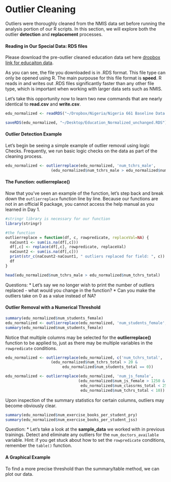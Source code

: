 <link href="http://kevinburke.bitbucket.org/markdowncss/markdown.css" rel="stylesheet"></link>

Outlier Cleaning
========================================================

Outliers were thoroughly cleaned from the NMIS data set before running the analysis portion of our R scripts. In this section, we will explore both the outlier __detection__ and __replacement__ processes.  

#### Reading in Our Special Data: RDS files
Please download the pre-outlier cleaned education data set here 
[dropbox link for educaiton data](https://www.dropbox.com/s/plojzyei3g3layi/Education_774_normalized.rds).

As you can see, the file you downloaded is in .RDS format. This file type can only be opened using R. The main purpouse for this file format is __speed__. R reads in and writes out .RDS files significantly faster than any other file type, which is important when working with larger data sets such as NMIS.

Let's take this opportunity now to learn two new commands that are nearly identical to __read.csv__ and __write.csv__. 
```r
edu_normalized <- readRDS("~/Dropbox/Nigeria/Nigeria 661 Baseline Data Cleaning/in_process_data/Normalized/Education_774_normalized.rds")
```

```r
saveRDS(edu_normalized, "~/Desktop/Education_Normalized_unchanged.RDS")
```

#### Outlier Detection Example
Let's begin be seeing a simple example of outlier removal using logic Checks. Frequently, we run basic logic checks on the data as part of the cleaning process.

```r
edu_normalized <- outlierreplace(edu_normalized, 'num_tchrs_male', 
                    (edu_normalized$num_tchrs_male > edu_normalized$num_tchrs_total))
```

#### The Function: __outlierreplace()__

Now that you've seen an example of the function, let's step back and break down the `outlierreplace` function line by line. Because our functions are not in an official R package, you cannot access the help manual as you learned in Day 1.   

```r
#stringr library is necessary for our function
library(stringr)

#the function
outlierreplace = function(df, c, rowpredicate, replaceVal=NA) {
  naCount1 <- sum(is.na(df[,c]))
  df[,c] <- replace(df[,c], rowpredicate, replaceVal)
  naCount2 <- sum(is.na(df[,c]))
  print(str_c(naCount2-naCount1, " outliers replaced for field: ", c)) 
  df
}

head(edu_normalized$num_tchrs_male > edu_normalized$num_tchrs_total)

```

Questions:
  * Let's say we no longer wish to print the number of outliers replaced - what would you change in the function?
  * Can you make the outliers take on 0 as a value instead of NA?

#### Outlier Removal with a Numerical Threshold 

```r
summary(edu_normalized$num_students_female)
edu_normalized <- outlierreplace(edu_normalized, 'num_students_female', (edu_normalized$num_students_female > 3000))
summary(edu_normalized$num_students_female)
```                        

Notice that multiple columns may be selected for the __outlierreplace()__ function to be applied to, just as there may be multiple variables in the `rowpredicate` conditions. 

```r
edu_normalized <- outlierreplace(edu_normalized, c('num_tchrs_total', 'num_students_total'),
                    (edu_normalized$num_tchrs_total > 20 & 
                         edu_normalized$num_students_total == 0))

edu_normalized <- outlierreplace(edu_normalized, 'num_js_female',
                                (edu_normalized$num_js_female > 1250 & 
                                 edu_normalized$num_classrms_total < 25 &
                                 edu_normalized$num_tchrs_total < 10))

```                        

Upon inspection of the summary statistics for certain columns, outliers may become obviously clear. 
```r
summary(edu_normalized$num_exercise_books_per_student_pry)
summary(edu_normalized$num_exercise_books_per_student_jss)
```

Question: 
  * Let's take a look at the __sample_data__ we worked with in previous trainings. Detect and eliminate any outliers for the `num_doctors_available` variable. Hint: if you get stuck about how to set the `rowpredicate` conditions, remember the `table()` function. 

#### A Graphical Example
To find a more precise threshold than the summary/table method, we can plot our data.
```r

```

